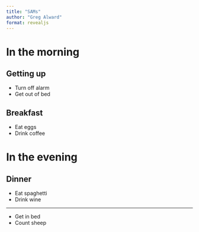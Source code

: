 ```yaml
---
title: "SAMs"
author: "Greg Alward"
format: revealjs
---
```


# In the morning

## Getting up

- Turn off alarm
- Get out of bed

## Breakfast

- Eat eggs
- Drink coffee

# In the evening

## Dinner

- Eat spaghetti
- Drink wine

---

- Get in bed
- Count sheep